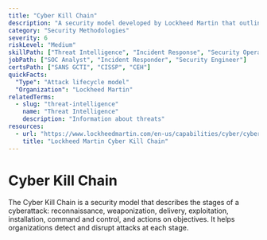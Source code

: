 ```yaml
---
title: "Cyber Kill Chain"
description: "A security model developed by Lockheed Martin that outlines the stages of a cyberattack, from reconnaissance to actions on objectives."
category: "Security Methodologies"
severity: 6
riskLevel: "Medium"
skillPath: ["Threat Intelligence", "Incident Response", "Security Operations"]
jobPath: ["SOC Analyst", "Incident Responder", "Security Engineer"]
certsPath: ["SANS GCTI", "CISSP", "CEH"]
quickFacts:
  "Type": "Attack lifecycle model"
  "Organization": "Lockheed Martin"
relatedTerms:
  - slug: "threat-intelligence"
    name: "Threat Intelligence"
    description: "Information about threats"
resources:
  - url: "https://www.lockheedmartin.com/en-us/capabilities/cyber/cyber-kill-chain.html"
    title: "Lockheed Martin Cyber Kill Chain"
---
```


# Cyber Kill Chain

The Cyber Kill Chain is a security model that describes the stages of a cyberattack: reconnaissance, weaponization, delivery, exploitation, installation, command and control, and actions on objectives. It helps organizations detect and disrupt attacks at each stage. 